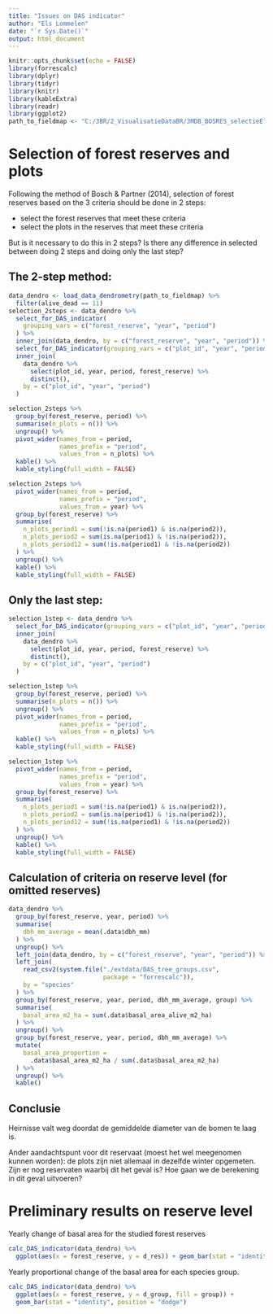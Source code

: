 ```yaml
---
title: "Issues on DAS indicator"
author: "Els Lommelen"
date: "`r Sys.Date()`"
output: html_document
---
```


```r
knitr::opts_chunk$set(echo = FALSE)
library(forrescalc)
library(dplyr)
library(tidyr)
library(knitr)
library(kableExtra)
library(readr)
library(ggplot2)
path_to_fieldmap <- "C:/3BR/2_VisualisatieDataBR/3MDB_BOSRES_selectieEls/FieldMapData_MDB_BOSRES_selectieEls.accdb"
```

# Selection of forest reserves and plots

Following the method of Bosch & Partner (2014), selection of forest reserves based on the 3 criteria should be done in 2 steps:

- select the forest reserves that meet these criteria
- select the plots in the reserves that meet these criteria

But is it necessary to do this in 2 steps? Is there any difference in selected between doing 2 steps and doing only the last step?

## The 2-step method:

```r
data_dendro <- load_data_dendrometry(path_to_fieldmap) %>%
  filter(alive_dead == 11)
selection_2steps <- data_dendro %>%
  select_for_DAS_indicator(
    grouping_vars = c("forest_reserve", "year", "period")
  ) %>%
  inner_join(data_dendro, by = c("forest_reserve", "year", "period")) %>%
  select_for_DAS_indicator(grouping_vars = c("plot_id", "year", "period")) %>%
  inner_join(
    data_dendro %>%
      select(plot_id, year, period, forest_reserve) %>%
      distinct(),
    by = c("plot_id", "year", "period")
  )

selection_2steps %>%
  group_by(forest_reserve, period) %>%
  summarise(n_plots = n()) %>%
  ungroup() %>%
  pivot_wider(names_from = period,
              names_prefix = "period",
              values_from = n_plots) %>%
  kable() %>%
  kable_styling(full_width = FALSE)
```

```r
selection_2steps %>%
  pivot_wider(names_from = period,
              names_prefix = "period",
              values_from = year) %>%
  group_by(forest_reserve) %>%
  summarise(
    n_plots_period1 = sum(!is.na(period1) & is.na(period2)),
    n_plots_period2 = sum(is.na(period1) & !is.na(period2)),
    n_plots_period12 = sum(!is.na(period1) & !is.na(period2))
  ) %>%
  ungroup() %>%
  kable() %>%
  kable_styling(full_width = FALSE)
```


## Only the last step:

```r
selection_1step <- data_dendro %>%
  select_for_DAS_indicator(grouping_vars = c("plot_id", "year", "period")) %>%
  inner_join(
    data_dendro %>%
      select(plot_id, year, period, forest_reserve) %>%
      distinct(),
    by = c("plot_id", "year", "period")
  )

selection_1step %>%
  group_by(forest_reserve, period) %>%
  summarise(n_plots = n()) %>%
  ungroup() %>%
  pivot_wider(names_from = period,
              names_prefix = "period",
              values_from = n_plots) %>%
  kable() %>%
  kable_styling(full_width = FALSE)
```

```r
selection_1step %>%
  pivot_wider(names_from = period,
              names_prefix = "period",
              values_from = year) %>%
  group_by(forest_reserve) %>%
  summarise(
    n_plots_period1 = sum(!is.na(period1) & is.na(period2)),
    n_plots_period2 = sum(is.na(period1) & !is.na(period2)),
    n_plots_period12 = sum(!is.na(period1) & !is.na(period2))
  ) %>%
  ungroup() %>%
  kable() %>%
  kable_styling(full_width = FALSE)
```

## Calculation of criteria on reserve level (for omitted reserves)

```r
data_dendro %>%
  group_by(forest_reserve, year, period) %>%
  summarise(
    dbh_mm_average = mean(.data$dbh_mm)
  ) %>%
  ungroup() %>%
  left_join(data_dendro, by = c("forest_reserve", "year", "period")) %>%
  left_join(
    read_csv2(system.file("./extdata/DAS_tree_groups.csv",
                          package = "forrescalc")),
    by = "species"
  ) %>%
  group_by(forest_reserve, year, period, dbh_mm_average, group) %>%
  summarise(
    basal_area_m2_ha = sum(.data$basal_area_alive_m2_ha)
  ) %>%
  ungroup() %>%
  group_by(forest_reserve, year, period, dbh_mm_average) %>%
  mutate(
    basal_area_proportion =
      .data$basal_area_m2_ha / sum(.data$basal_area_m2_ha)
  ) %>%
  ungroup() %>%
  kable()

```

<!-- spell-check: ignore:start -->

## Conclusie

Heirnisse valt weg doordat de gemiddelde diameter van de bomen te laag is.

Ander aandachtspunt voor dit reservaat (moest het wel meegenomen kunnen worden): de plots zijn niet allemaal in dezelfde winter opgemeten. Zijn er nog reservaten waarbij dit het geval is? Hoe gaan we de berekening in dit geval uitvoeren?

<!-- spell-check: ignore:end -->

# Preliminary results on reserve level

Yearly change of basal area for the studied forest reserves

```r
calc_DAS_indicator(data_dendro) %>%
  ggplot(aes(x = forest_reserve, y = d_res)) + geom_bar(stat = "identity")
```

Yearly proportional change of the basal area for each species group.

```r
calc_DAS_indicator(data_dendro) %>%
  ggplot(aes(x = forest_reserve, y = d_group, fill = group)) +
  geom_bar(stat = "identity", position = "dodge")
```

